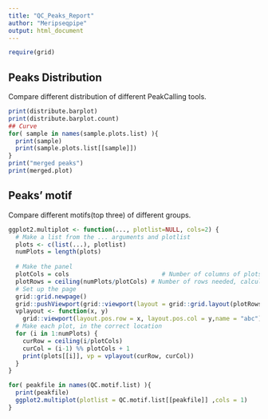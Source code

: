```yaml
---
title: "QC_Peaks_Report"
author: "Meripseqpipe"
output: html_document
---
```


```r
require(grid)
```

## Peaks Distribution
  Compare different distribution of different PeakCalling tools.
```r
print(distribute.barplot)
print(distribute.barplot.count)
## Curve
for( sample in names(sample.plots.list) ){
  print(sample)
  print(sample.plots.list[[sample]])
}
print("merged peaks")
print(merged.plot)
```

## Peaks' motif

  Compare different motifs(top three) of different groups.

```r
ggplot2.multiplot <- function(..., plotlist=NULL, cols=2) {
  # Make a list from the ... arguments and plotlist
  plots <- c(list(...), plotlist)
  numPlots = length(plots)
  
  # Make the panel
  plotCols = cols                          # Number of columns of plots
  plotRows = ceiling(numPlots/plotCols) # Number of rows needed, calculated from # of cols
  # Set up the page
  grid::grid.newpage()
  grid::pushViewport(grid::viewport(layout = grid::grid.layout(plotRows, plotCols)))
  vplayout <- function(x, y)
    grid::viewport(layout.pos.row = x, layout.pos.col = y,name = "abc")
  # Make each plot, in the correct location
  for (i in 1:numPlots) {
    curRow = ceiling(i/plotCols)
    curCol = (i-1) %% plotCols + 1
    print(plots[[i]], vp = vplayout(curRow, curCol))
  }
}

for( peakfile in names(QC.motif.list) ){
  print(peakfile)
  ggplot2.multiplot(plotlist = QC.motif.list[[peakfile]] ,cols = 1)
}
```
